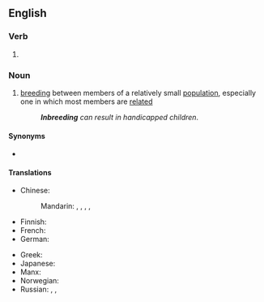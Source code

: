 ==English==

===Verb===
{{head|en|present participle}}

# {{present participle of|inbreed|lang=en|nocat=1}}

===Noun===
{{wikipedia}}
{{en-noun|~}}

# {{lb|en|biology}} [[breeding]] between members of a relatively small [[population]], especially one in which most members are [[related]]
#: '''''Inbreeding''' can result in handicapped children''.

====Synonyms====
* {{l|en|incest}}

====Translations====
{{trans-top|breeding between members of small population}}
* Chinese:
*: Mandarin: {{t+|cmn|近親繁殖|sc=Hani}}, {{t+|cmn|近亲繁殖|tr=jìnqīn fánzhí|sc=Hani}}, {{t+|cmn|近親交配|sc=Hani}}, {{t+|cmn|近亲交配|tr=jìnqīn jiāopèi|sc=Hani}}, {{t|cmn|近交|tr=jìnjiāo|sc=Hani}}
* Finnish: {{t+|fi|sisäsiitos}}
* French: {{t+|fr|consanguinité|f}}
* German: {{t+|de|Inzucht|f}}
{{trans-mid}}
* Greek: {{t+|el|ενδογαμία|f|sc=Grek}}
* Japanese: {{t|ja|近親交配|tr=きんしんこうはい, kinshin kōhai|sc=Jpan}}
* Manx: {{t|gv|ynsheelraghey|m}}
* Norwegian: {{t+|no|innavl|m}}
* Russian: {{t+|ru|инбри́динг|m}}, {{t|ru|[[межродственный|межро́дственное]] [[скре́щивание]]|n}}, {{t+|ru|инцу́хт|m}} {{qualifier|of plants}}
{{trans-bottom}}
